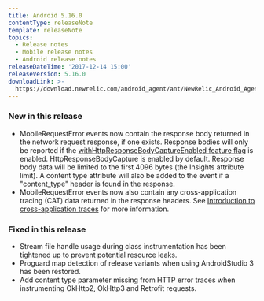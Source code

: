 ```yaml
---
title: Android 5.16.0
contentType: releaseNote
template: releaseNote
topics:
  - Release notes
  - Mobile release notes
  - Android release notes
releaseDateTime: '2017-12-14 15:00'
releaseVersion: 5.16.0
downloadLink: >-
  https://download.newrelic.com/android_agent/ant/NewRelic_Android_Agent_5.16.0.zip
---
```


### New in this release

* MobileRequestError events now contain the response body returned in the network request response, if one exists. Response bodies will only be reported if the [withHttpResponseBodyCaptureEnabled feature flag](/docs/mobile-monitoring/new-relic-mobile-android/api-guides/android-agent-configuration-feature-flags#ff-withHttpResponseBodyCaptureEnabled) is enabled. HttpResponseBodyCapture is enabled by default. Response body data will be limited to the first 4096 bytes (the Insights attribute limit). A content type attribute will also be added to the event if a "content_type" header is found in the response.
* MobileRequestError events now also contain any cross-application tracing (CAT) data returned in the response headers. See [Introduction to cross-application traces](https://docs.newrelic.com/docs/apm/transactions/cross-application-traces/introduction-cross-application-traces) for more information.

### Fixed in this release

* Stream file handle usage during class instrumentation has been tightened up to prevent potential resource leaks.
* Proguard map detection of release variants when using AndroidStudio 3 has been restored.
* Add content type parameter missing from HTTP error traces when instrumenting OkHttp2, OkHttp3 and Retrofit requests.
